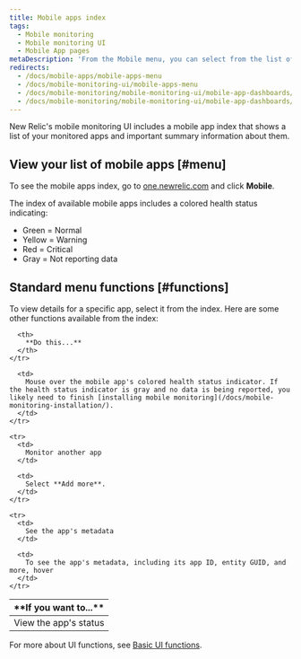 ```yaml
---
title: Mobile apps index
tags:
  - Mobile monitoring
  - Mobile monitoring UI
  - Mobile App pages
metaDescription: 'From the Mobile menu, you can select from the list of your mobile apps and use standard New Relic Mobile functionality.'
redirects:
  - /docs/mobile-apps/mobile-apps-menu
  - /docs/mobile-monitoring-ui/mobile-apps-menu
  - /docs/mobile-monitoring/mobile-monitoring-ui/mobile-app-dashboards/mobile-apps-menu
  - /docs/mobile-monitoring/mobile-monitoring-ui/mobile-app-dashboards/mobile-apps-index
---
```


New Relic's mobile monitoring UI includes a mobile app index that shows a list of your monitored apps and important summary information about them.

## View your list of mobile apps [#menu]

To see the mobile apps index, go to [one.newrelic.com](https://one.newrelic.com/ "Link opens in a new window.") and click **Mobile**.

The index of available mobile apps includes a colored health status indicating:

* Green = Normal
* Yellow = Warning
* Red = Critical
* Gray = Not reporting data

## Standard menu functions [#functions]

To view details for a specific app, select it from the index. Here are some other functions available from the index:

<table>
  <thead>
    <tr>
      <th width={200}>
        **If you want to...**
      </th>

      <th>
        **Do this...**
      </th>
    </tr>
  </thead>

  <tbody>
    <tr>
      <td>
        View the app's status
      </td>

      <td>
        Mouse over the mobile app's colored health status indicator. If the health status indicator is gray and no data is being reported, you likely need to finish [installing mobile monitoring](/docs/mobile-monitoring-installation/).
      </td>
    </tr>

    <tr>
      <td>
        Monitor another app
      </td>

      <td>
        Select **Add more**.
      </td>
    </tr>

    <tr>
      <td>
        See the app's metadata
      </td>

      <td>
        To see the app's metadata, including its app ID, entity GUID, and more, hover
      </td>
    </tr>
  </tbody>
</table>

For more about UI functions, see [Basic UI functions](/docs/new-relic-one/use-new-relic-one/get-started/new-relic-one-core-ui-components).
